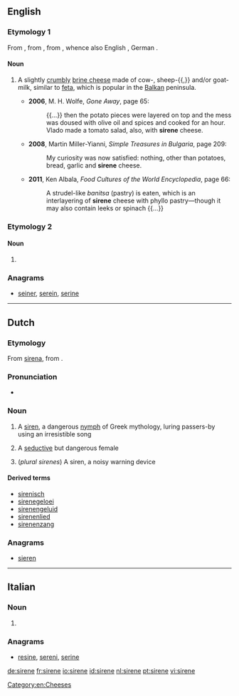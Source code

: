 ==English==

===Etymology 1===
From {{etyl|bg|en}} {{term|сирене|tr=sirene|lang=bg}}, from {{etyl|sla-pro|en}}, from {{etyl|ine-pro|en}} {{term/t|ine-pro|*suros}}, whence also English {{term|sour|lang=en}}, German {{term|sauer|lang=de}}.

====Noun====
{{en-noun|?}}
{{wikipedia}}

# {{context|uncommon|lang=en}} A slightly [[crumbly]] [[brine cheese]] made of cow-, sheep-{{,}} and/or goat-milk, similar to [[feta]], which is popular in the [[Balkan]] peninsula.
#* '''2006''', M. H. Wolfe, ''Gone Away'', page 65:
#*: {{...}} then the potato pieces were layered on top and the mess was doused with olive oil and spices and cooked for an hour. Vlado made a tomato salad, also, with '''sirene''' cheese.
#* '''2008''', Martin Miller-Yianni, ''Simple Treasures in Bulgaria'', page 209:
#*: My curiosity was now satisfied: nothing, other than potatoes, bread, garlic and '''sirene''' cheese.
#* '''2011''', Ken Albala, ''Food Cultures of the World Encyclopedia'', page 66:
#*: A strudel-like ''banitsa'' (pastry) is eaten, which is an interlayering of '''sirene''' cheese with phyllo pastry—though it may also contain leeks or spinach {{...}}

===Etymology 2===

====Noun====
{{en-noun|s|sirenæ}}

# {{context|possibly|_|dated|lang=en}} {{alternative spelling of|siren}}

===Anagrams===
* [[seiner#English|seiner]], [[serein#English|serein]], [[serine#English|serine]]

[[Category:en:Cheeses]]

----

==Dutch==

===Etymology===
From {{etyl|la|nl}} [[sirena]], from {{etyl|grc|en}}.

===Pronunciation===
* {{IPA|/sirɛnə/|lang=nl}}

===Noun===
{{nl-noun|f|-en|pl2=-s|sirenetje}}

# A [[siren]], a dangerous [[nymph]] of Greek mythology, luring passers-by using an irresistible song
# {{context|figuratively|lang=nl}} A [[seductive]] but dangerous female
# (''plural sirenes'') A siren, a noisy warning device

====Derived terms====
* [[sirenisch]]
* [[sirenegeloei]] {{g2|n}}
* [[sirenengeluid]] {{g2|n}}
* [[sirenenlied]] {{g2|n}}
* [[sirenenzang]] {{g2|n}}

===Anagrams===
* [[sieren#Dutch|sieren]]

----

==Italian==

===Noun===
{{head|it|plural}} {{g|f}}

# {{plural of|sirena|lang=it}}

===Anagrams===
* [[resine#Italian|resine]], [[sereni#Italian|sereni]], [[serine#Italian|serine]]

[[de:sirene]]
[[fr:sirene]]
[[io:sirene]]
[[id:sirene]]
[[nl:sirene]]
[[pt:sirene]]
[[vi:sirene]]